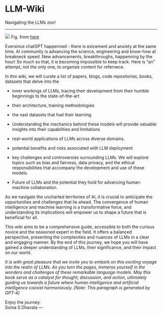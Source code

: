 # LLM-Wiki
Navigating the LLMs zoo!

---

[![](./images/llm_tree.jpeg)](https://github.com/Mooler0410/LLMsPracticalGuide/blob/main/imgs/qr_version.jpg)
Fig. from [here](https://github.com/Mooler0410/LLMsPracticalGuide/blob/main/imgs/qr_version.jpg)

Eversince chatGPT happenned - there is exicement and anxiety at the same time. 
AI community is advancing the science, engineering and know-how at breakneck speed.
New advancements, breakthroughs, happenning by the hour!
So much so that, it is becoming impossible to keep track.
Here is "an" attempt, not the only one, to organize content for refernece.



In this wiki, we will curate a list of papers, blogs, code repositories, books, datasets that delve into the

* inner workings of LLMs, tracing their development from their humble beginnings to the state-of-the-art

* their architecture, training methodologies

* the vast datasets that fuel their learning

* Understanding the mechanics behind these models will provide valuable insights into their capabilities and limitations

* real-world applications of LLMs across diverse domains. 

* potential benefits and risks associated with LLM deployment

* key challenges and controversies surrounding LLMs. We will explore topics such as bias and fairness, data privacy, and the ethical responsibilities that accompany the development and use of these models.

* Future of LLMs and the potential they hold for advancing human-machine collaboration. 

As we navigate the uncharted territories of AI, it is crucial to anticipate the opportunities and challenges that lie ahead. The convergence of human intelligence and machine learning is a transformative force, and understanding its implications will empower us to shape a future that is beneficial for all.

This wiki aims to be a comprehensive guide, accessible to both the curious novice and the seasoned expert in the field. It offers a balanced perspective, presenting the complexities and nuances of LLMs in a clear and engaging manner. By the end of this journey, we hope you will have gained a deeper understanding of LLMs, their significance, and their impact on our world.

_It is with great pleasure that we invite you to embark on this exciting voyage into the realm of LLMs. As you turn the pages, immerse yourself in the wonders and challenges of these remarkable language models. May this book serve as a catalyst for thought, discussion, and action, ultimately guiding us towards a future where human intelligence and artificial intelligence coexist harmoniously.
[Note: This paragraph is generated by GPT-4]_

Enjoy the journey.\
Soma S Dhavala
---